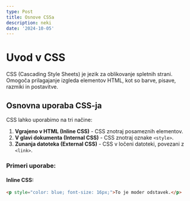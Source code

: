 ```yaml
---
type: Post
title: Osnove CSSa
description: neki
date: '2024-10-05'
---
```

# Uvod v CSS

CSS (Cascading Style Sheets) je jezik za oblikovanje spletnih strani. Omogoča prilagajanje izgleda elementov HTML, kot so barve, pisave, razmiki in postavitve.

## Osnovna uporaba CSS-ja

CSS lahko uporabimo na tri načine:
1. **Vgrajeno v HTML (Inline CSS)** - CSS znotraj posameznih elementov.
2. **V glavi dokumenta (Internal CSS)** - CSS znotraj oznake `<style>`.
3. **Zunanja datoteka (External CSS)** - CSS v ločeni datoteki, povezani z `<link>`.

### Primeri uporabe:

#### Inline CSS:
```html
<p style="color: blue; font-size: 16px;">To je moder odstavek.</p>